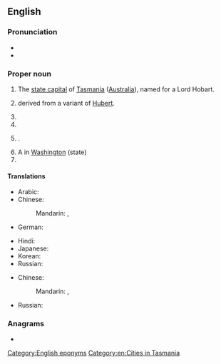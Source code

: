 ==English==
{{wikipedia}}

===Pronunciation===
* {{IPA|en|/ˈhəʊbɑːt/}}
* {{audio|en|En-au-Hobart.oga|Audio (AUS)}}

===Proper noun===
{{en-proper noun}}

# The [[state capital]] of [[Tasmania]] ([[Australia]]), named for a Lord Hobart.
# {{surname|en|[[patronymic]] English|from=given names|dot=}} derived from a variant of [[Hubert]].
# {{place|en|city|s/Indiana}}
# {{place|en|village|s/New York}}
# {{place|en|city/county seat|co/Kiowa County|s/Oklahoma}}.
# A {{w|census-designated place}} in [[Washington]] (state)
# {{place|en|village|s/Wisconsin}}

====Translations====
{{trans-top|capital of Tasmania}}
* Arabic: {{t|ar|هُوبَارْت|m|tr=hubart}}
* Chinese:
*: Mandarin: {{t|cmn|霍巴特|tr=Huòbātè|sc=Hani}}, {{t+|cmn|荷巴特|tr=Hébātè|sc=Hani}}
* German: {{t|de|Hobart}}
{{trans-mid}}
* Hindi: {{t|hi|होबार्ट}}
* Japanese: {{t|ja|ホバート|tr=Hobāto}}
* Korean: {{t|ko|^호바트}}
* Russian: {{t+|ru|Хо́барт|m}}
{{trans-bottom}}

{{trans-top|surname}}
* Chinese:
*: Mandarin: {{t|cmn|霍巴特|tr=Huòbātè|sc=Hani}}, {{t+|cmn|荷巴特|tr=Hébātè|sc=Hani}}
{{trans-mid}}
* Russian: {{t-needed|ru}}
{{trans-bottom}}

===Anagrams===
* {{anagrams|en|a=abhort|Thabor|athrob|brotha|hotbar}}

[[Category:English eponyms]]
[[Category:en:Cities in Tasmania]]